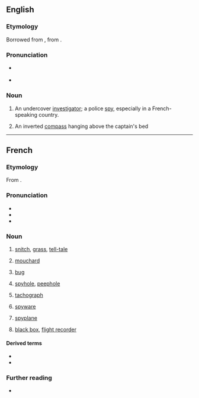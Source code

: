 {{also|Mouchard}}
==English==

===Etymology===
Borrowed from {{bor|en|fr|mouchard}}, from {{m|fr|mouche||a fly}}.

===Pronunciation===
* {{a|UK}} {{IPA|en|/ˈmuːʃɑː/}}
* {{a|US}} {{IPA|en|/muˈʃɑɹd/}}

===Noun===
{{en-noun}}

# An undercover [[investigator]]; a police [[spy]], especially in a French-speaking country.
# {{lb|en|nautical}} An inverted [[compass]] hanging above the captain's bed

----

==French==

===Etymology===
From {{af|fr|mouche|-ard|t1=fly|pos2=pejorative suffix}}.

===Pronunciation===
* {{fr-IPA}}
* {{audio|fr|LL-Q150 (fra)-LoquaxFR-mouchard.wav|Audio}}
* {{rhymes|fr|aʁ|s=2}}

===Noun===
{{fr-noun|m|f=+}}

# {{lb|fr|informal}} {{lb|fr|espionage}} [[snitch]], [[grass]], [[tell-tale]] {{gloss|police informant}}
#: {{syn|fr|indic|cafteur|cafard}}
# {{lb|fr|espionage}} [[#English|mouchard]] {{gloss|undercover investigator}}
# {{lb|fr|espionage}} [[bug]] {{gloss|hidden microphone}}
# {{lb|fr|espionage}} [[spyhole]], [[peephole]]
#: {{syn|fr|judas}}
# [[tachograph]] {{gloss|device that records the distance and time traveled by a vehicle}}
#: {{syn|fr|chronotachygraphe}}
# {{lb|fr|espionage}} {{lb|fr|computing}} [[spyware]] {{gloss|piece of spyware}}
#: {{syn|fr|espiogiciel|logiciel espion}}
# {{lb|fr|espionage}} {{lb|fr|aviation}} [[spyplane]]
#: {{syn|fr|avion-espion}}
# {{lb|fr|aviation}} [[black box]], [[flight recorder]]
#: {{syn|fr|boîte noire|enregistreur de vol}}

====Derived terms====
* {{l|fr|mouchardage}}
* {{l|fr|moucharder}}

===Further reading===
* {{R:TLFi}}

{{C|fr|People|Software}}